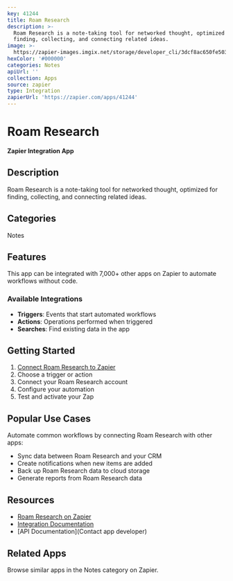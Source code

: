 ```yaml
---
key: 41244
title: Roam Research
description: >-
  Roam Research is a note-taking tool for networked thought, optimized for
  finding, collecting, and connecting related ideas.
image: >-
  https://zapier-images.imgix.net/storage/developer_cli/3dcf8ac650fe50309da743732be3ff2a_2.png?auto=format%2Ccompress&ixlib=python-3.0.0&q=50
hexColor: '#000000'
categories: Notes
apiUrl: ''
collection: Apps
source: zapier
type: Integration
zapierUrl: 'https://zapier.com/apps/41244'
---
```

# Roam Research

**Zapier Integration App**

## Description

Roam Research is a note-taking tool for networked thought, optimized for finding, collecting, and connecting related ideas.

## Categories

Notes

## Features

This app can be integrated with 7,000+ other apps on Zapier to automate workflows without code.

### Available Integrations

- **Triggers**: Events that start automated workflows
- **Actions**: Operations performed when triggered
- **Searches**: Find existing data in the app

## Getting Started

1. [Connect Roam Research to Zapier](https://zapier.com/apps/41244)
2. Choose a trigger or action
3. Connect your Roam Research account
4. Configure your automation
5. Test and activate your Zap

## Popular Use Cases

Automate common workflows by connecting Roam Research with other apps:

- Sync data between Roam Research and your CRM
- Create notifications when new items are added
- Back up Roam Research data to cloud storage
- Generate reports from Roam Research data

## Resources

- [Roam Research on Zapier](https://zapier.com/apps/41244)
- [Integration Documentation](https://zapier.com/apps/41244/integrations)
- [API Documentation](Contact app developer)

## Related Apps

Browse similar apps in the Notes category on Zapier.
